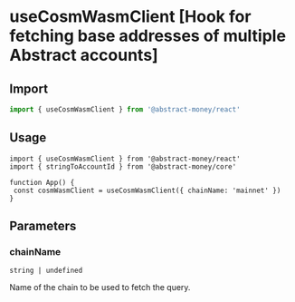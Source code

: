 
# useCosmWasmClient [Hook for fetching base addresses of multiple Abstract accounts]

## Import

```ts twoslash 
import { useCosmWasmClient } from '@abstract-money/react'
```

## Usage

```tsx twoslash [index.tsx]
import { useCosmWasmClient } from '@abstract-money/react'
import { stringToAccountId } from '@abstract-money/core'

function App() {
 const cosmWasmClient = useCosmWasmClient({ chainName: 'mainnet' })
}
```

## Parameters

### chainName

`string | undefined`

Name of the chain to be used to fetch the query.

<ParameterQuerySnippet />
